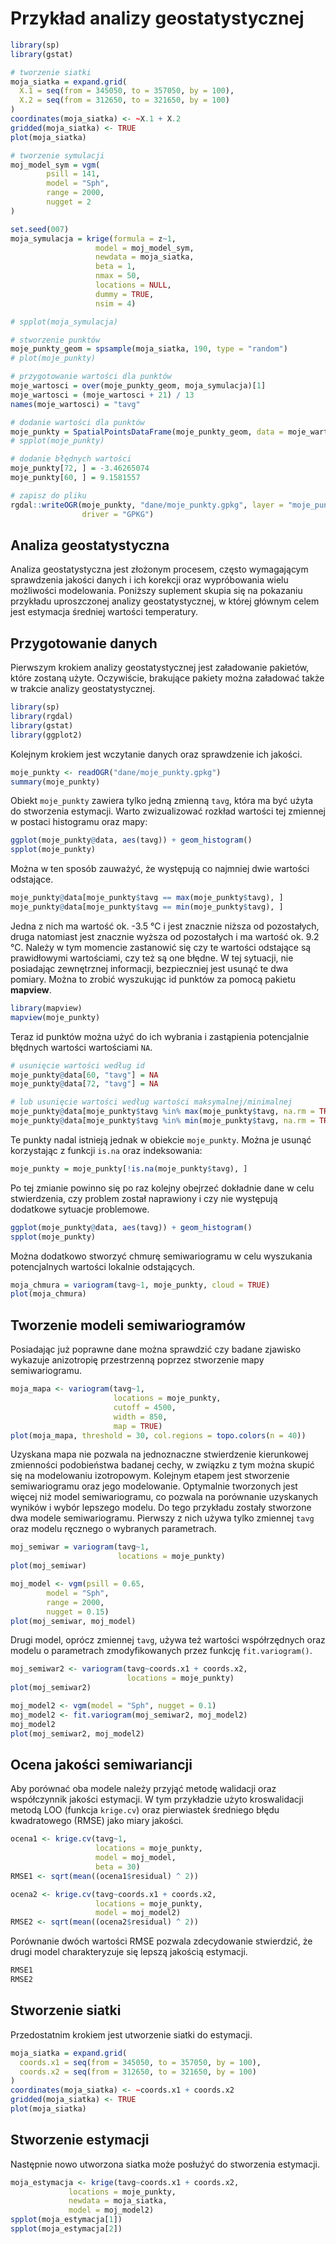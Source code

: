 # Przykład analizy geostatystycznej {#przyklad}

```r
library(sp)
library(gstat)

# tworzenie siatki
moja_siatka = expand.grid(
  X.1 = seq(from = 345050, to = 357050, by = 100),
  X.2 = seq(from = 312650, to = 321650, by = 100)
)
coordinates(moja_siatka) <- ~X.1 + X.2
gridded(moja_siatka) <- TRUE
plot(moja_siatka)

# tworzenie symulacji
moj_model_sym = vgm(
        psill = 141,
        model = "Sph",
        range = 2000,
        nugget = 2
)

set.seed(007)
moja_symulacja = krige(formula = z~1, 
                   model = moj_model_sym, 
                   newdata = moja_siatka, 
                   beta = 1,
                   nmax = 50, 
                   locations = NULL, 
                   dummy = TRUE, 
                   nsim = 4)

# spplot(moja_symulacja)

# stworzenie punktów
moje_punkty_geom = spsample(moja_siatka, 190, type = "random")
# plot(moje_punkty)

# przygotowanie wartości dla punktów
moje_wartosci = over(moje_punkty_geom, moja_symulacja)[1]
moje_wartosci = (moje_wartosci + 21) / 13
names(moje_wartosci) = "tavg"

# dodanie wartości dla punktów
moje_punkty = SpatialPointsDataFrame(moje_punkty_geom, data = moje_wartosci)
# spplot(moje_punkty)

# dodanie błędnych wartości
moje_punkty[72, ] = -3.46265074
moje_punkty[60, ] = 9.1581557

# zapisz do pliku
rgdal::writeOGR(moje_punkty, "dane/moje_punkty.gpkg", layer = "moje_punkty",
                driver = "GPKG")
```

## Analiza geostatystyczna

Analiza geostatystyczna jest złożonym procesem, często wymagającym sprawdzenia jakości danych i ich korekcji oraz wypróbowania wielu możliwości modelowania.
Poniższy suplement skupia się na pokazaniu przykładu uproszczonej analizy geostatystycznej, w której głównym celem jest estymacja średniej wartości temperatury.

## Przygotowanie danych

Pierwszym krokiem analizy geostatystycznej jest załadowanie pakietów, które zostaną użyte.
Oczywiście, brakujące pakiety można załadować także w trakcie analizy geostatystycznej.

```r
library(sp)
library(rgdal)
library(gstat)
library(ggplot2)
```

Kolejnym krokiem jest wczytanie danych oraz sprawdzenie ich jakości.

```r
moje_punkty <- readOGR("dane/moje_punkty.gpkg")
summary(moje_punkty)
```

Obiekt `moje_punkty` zawiera tylko jedną zmienną `tavg`, która ma być użyta do stworzenia estymacji.
Warto zwizualizować rozkład wartości tej zmiennej w postaci histogramu oraz mapy:

```r
ggplot(moje_punkty@data, aes(tavg)) + geom_histogram()
spplot(moje_punkty)
```

Można w ten sposób zauważyć, że występują co najmniej dwie wartości odstające.

```r
moje_punkty@data[moje_punkty$tavg == max(moje_punkty$tavg), ]
moje_punkty@data[moje_punkty$tavg == min(moje_punkty$tavg), ]
```

Jedna z nich ma wartość ok. -3.5 °C i jest znacznie niższa od pozostałych, druga natomiast jest znacznie wyższa od pozostałych i ma wartość ok. 9.2 °C.
Należy w tym momencie zastanowić się czy te wartości odstające są prawidłowymi wartościami, czy też są one błędne. 
W tej sytuacji, nie posiadając zewnętrznej informacji, bezpieczniej jest usunąć te dwa pomiary.
Można to zrobić wyszukując id punktów za pomocą pakietu **mapview**.

```r
library(mapview)
mapview(moje_punkty)
```

Teraz id punktów można użyć do ich wybrania i zastąpienia potencjalnie błędnych wartości wartościami `NA`.

```r
# usunięcie wartości według id
moje_punkty@data[60, "tavg"] = NA
moje_punkty@data[72, "tavg"] = NA
```

```r
# lub usunięcie wartości według wartości maksymalnej/minimalnej
moje_punkty@data[moje_punkty$tavg %in% max(moje_punkty$tavg, na.rm = TRUE), "tavg"] = NA
moje_punkty@data[moje_punkty$tavg %in% min(moje_punkty$tavg, na.rm = TRUE), "tavg"] = NA
```

Te punkty nadal istnieją jednak w obiekcie `moje_punkty`.
Można je usunąć korzystając z funkcji `is.na` oraz indeksowania:

```r
moje_punkty = moje_punkty[!is.na(moje_punkty$tavg), ]
```

Po tej zmianie powinno się po raz kolejny obejrzeć dokładnie dane w celu stwierdzenia, czy problem został naprawiony i czy nie występują dodatkowe sytuacje problemowe.

```r
ggplot(moje_punkty@data, aes(tavg)) + geom_histogram()
spplot(moje_punkty)
```

Można dodatkowo stworzyć chmurę semiwariogramu w celu wyszukania potencjalnych wartości lokalnie odstających.

```r
moja_chmura = variogram(tavg~1, moje_punkty, cloud = TRUE)
plot(moja_chmura)
```

## Tworzenie modeli semiwariogramów

Posiadając już poprawne dane można sprawdzić czy badane zjawisko wykazuje anizotropię przestrzenną poprzez stworzenie mapy semiwariogramu.

```r
moja_mapa <- variogram(tavg~1, 
                       locations = moje_punkty,
                       cutoff = 4500,
                       width = 850, 
                       map = TRUE)
plot(moja_mapa, threshold = 30, col.regions = topo.colors(n = 40))
```

Uzyskana mapa nie pozwala na jednoznaczne stwierdzenie kierunkowej zmienności podobieństwa badanej cechy, w związku z tym można skupić się na modelowaniu izotropowym.
Kolejnym etapem jest stworzenie semiwariogramu oraz jego modelowanie.
Optymalnie tworzonych jest więcej niż model semiwariogramu, co pozwala na porównanie uzyskanych wyników i wybór lepszego modelu.
Do tego przykładu zostały stworzone dwa modele semiwariogramu.
Pierwszy z nich używa tylko zmiennej `tavg` oraz modelu ręcznego o wybranych parametrach.

```r
moj_semiwar = variogram(tavg~1, 
                        locations = moje_punkty)
plot(moj_semiwar)
```

```r
moj_model <- vgm(psill = 0.65,
        model = "Sph",
        range = 2000,
        nugget = 0.15)
plot(moj_semiwar, moj_model)
```

Drugi model, oprócz zmiennej `tavg`, używa też wartości współrzędnych oraz modelu o parametrach zmodyfikowanych przez funkcję `fit.variogram()`.

```r
moj_semiwar2 <- variogram(tavg~coords.x1 + coords.x2,
                          locations = moje_punkty)
plot(moj_semiwar2)
```

```r
moj_model2 <- vgm(model = "Sph", nugget = 0.1)
moj_model2 <- fit.variogram(moj_semiwar2, moj_model2)
moj_model2
plot(moj_semiwar2, moj_model2)
```

## Ocena jakości semiwariancji

Aby porównać oba modele należy przyjąć metodę walidacji oraz współczynnik jakości estymacji.
W tym przykładzie użyto kroswalidacji metodą LOO (funkcja `krige.cv`) oraz pierwiastek średniego błędu kwadratowego (RMSE) jako miary jakości.

```r
ocena1 <- krige.cv(tavg~1, 
                   locations = moje_punkty,
                   model = moj_model, 
                   beta = 30)
RMSE1 <- sqrt(mean((ocena1$residual) ^ 2))
```

```r
ocena2 <- krige.cv(tavg~coords.x1 + coords.x2, 
                   locations = moje_punkty,
                   model = moj_model2)
RMSE2 <- sqrt(mean((ocena2$residual) ^ 2))
```

Porównanie dwóch wartości RMSE pozwala zdecydowanie stwierdzić, że drugi model charakteryzuje się lepszą jakością estymacji.

```r
RMSE1
RMSE2
```

## Stworzenie siatki

Przedostatnim krokiem jest utworzenie siatki do estymacji.

```r
moja_siatka = expand.grid(
  coords.x1 = seq(from = 345050, to = 357050, by = 100),
  coords.x2 = seq(from = 312650, to = 321650, by = 100)
)
coordinates(moja_siatka) <- ~coords.x1 + coords.x2
gridded(moja_siatka) <- TRUE
plot(moja_siatka)
```

## Stworzenie estymacji

Następnie nowo utworzona siatka może posłużyć do stworzenia estymacji.

```r
moja_estymacja <- krige(tavg~coords.x1 + coords.x2, 
             locations = moje_punkty, 
             newdata = moja_siatka, 
             model = moj_model2)
spplot(moja_estymacja[1])
spplot(moja_estymacja[2])
```
